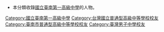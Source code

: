 {{Catnav|頁面分類|人物|校友|高中校友|台灣高級中學校友}}

*本分類收錄[[國立臺南第一高級中學|國立臺南第一高級中學]]的人物。

[[Category:國立臺南第一高級中學|Category:國立臺南第一高級中學]]
[[Category:台灣國立普通型高級中等學校校友|Category:台灣國立普通型高級中等學校校友]]
[[Category:臺南市普通型高級中等學校校友|Category:臺南市普通型高級中等學校校友]]
[[Category:臺灣男子中學校友|Category:臺灣男子中學校友]]